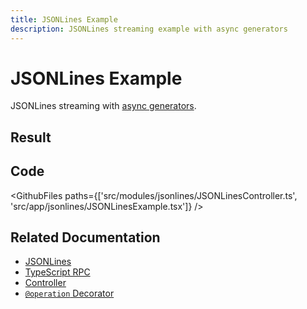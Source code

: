 ```yaml
---
title: JSONLines Example
description: JSONLines streaming example with async generators
---
```



# JSONLines Example

JSONLines streaming with [async generators](https://developer.mozilla.org/en-US/docs/Web/JavaScript/Reference/Global_Objects/AsyncGenerator).

## Result

<Example>
  <JSONLinesExample />
</Example>

## Code

<GithubFiles paths={['src/modules/jsonlines/JSONLinesController.ts', 'src/app/jsonlines/JSONLinesExample.tsx']} />


## Related Documentation

- [JSONLines](https://vovk.dev/controller/jsonlines)
- [TypeScript RPC](https://vovk.dev/typescript)
- [Controller](https://vovk.dev/controller)
- [`@operation` Decorator](https://vovk.dev/openapi)